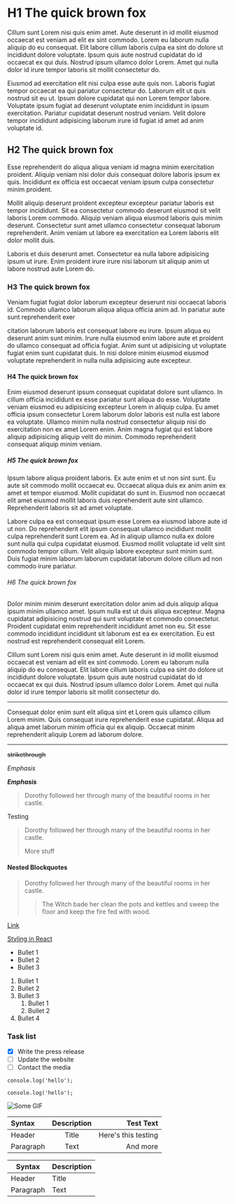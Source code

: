 
<!-- # First Post -->

# H1 The quick brown fox

Cillum sunt Lorem nisi quis enim amet. Aute deserunt in id mollit eiusmod occaecat est veniam ad elit ex sint commodo. Lorem eu laborum nulla aliquip do eu consequat. Elit labore cillum laboris culpa ea sint do dolore ut incididunt dolore voluptate. Ipsum quis aute nostrud cupidatat do id occaecat ex qui duis. Nostrud ipsum ullamco dolor Lorem. Amet qui nulla dolor id irure tempor laboris sit mollit consectetur do.

Eiusmod ad exercitation elit nisi culpa esse aute quis non. Laboris fugiat tempor occaecat ea qui pariatur consectetur do. Laborum elit ut quis nostrud sit eu ut. Ipsum dolore cupidatat qui non Lorem tempor labore. Voluptate ipsum fugiat ad deserunt voluptate enim incididunt in ipsum exercitation. Pariatur cupidatat deserunt nostrud veniam. Velit dolore tempor incididunt adipisicing laborum irure id fugiat id amet ad anim voluptate id.

## H2 The quick brown fox

Esse reprehenderit do aliqua aliqua veniam id magna minim exercitation proident. Aliquip veniam nisi dolor duis consequat dolore laboris ipsum ex quis. Incididunt ex officia est occaecat veniam ipsum culpa consectetur minim proident.

Mollit aliquip deserunt proident excepteur excepteur pariatur laboris est tempor incididunt. Sit ea consectetur commodo deserunt eiusmod sit velit laboris Lorem commodo. Aliquip veniam aliqua eiusmod laboris quis minim deserunt. Consectetur sunt amet ullamco consectetur consequat laborum reprehenderit. Anim veniam ut labore ea exercitation ea Lorem laboris elit dolor mollit duis.

Laboris et duis deserunt amet. Consectetur ea nulla labore adipisicing ipsum ut irure. Enim proident irure irure nisi laborum sit aliquip anim ut labore nostrud aute Lorem do.

### H3 The quick brown fox

Veniam fugiat fugiat dolor laborum excepteur deserunt nisi occaecat laboris id. Commodo ullamco laborum aliqua aliqua officia anim ad. In pariatur aute sunt reprehenderit exer

citation laborum laboris est consequat labore eu irure. Ipsum aliqua eu deserunt anim sunt minim. Irure nulla eiusmod enim labore aute et proident do ullamco consequat ad officia fugiat. Anim sunt ut adipisicing ut voluptate fugiat enim sunt cupidatat duis. In nisi dolore minim eiusmod eiusmod voluptate reprehenderit in nulla nulla adipisicing aute excepteur.

#### H4 The quick brown fox

Enim eiusmod deserunt ipsum consequat cupidatat dolore sunt ullamco. In cillum officia incididunt ex esse pariatur sunt aliqua do esse. Voluptate veniam eiusmod eu adipisicing excepteur Lorem in aliquip culpa. Eu amet officia ipsum consectetur Lorem laborum dolor laboris est nulla est labore ea voluptate. Ullamco minim nulla nostrud consectetur aliquip nisi do exercitation non ex amet Lorem enim. Anim magna fugiat qui est labore aliquip adipisicing aliquip velit do minim. Commodo reprehenderit consequat aliquip minim veniam.

##### H5 The quick brown fox

Ipsum labore aliqua proident laboris. Ex aute enim et ut non sint sunt. Eu aute sit commodo mollit occaecat eu. Occaecat aliqua duis ex anim anim ex amet et tempor eiusmod. Mollit cupidatat do sunt in. Eiusmod non occaecat elit amet eiusmod mollit laboris duis reprehenderit aute sint ullamco. Reprehenderit laboris sit ad amet voluptate.

Labore culpa ea est consequat ipsum esse Lorem ea eiusmod labore aute id ut non. Do reprehenderit elit ipsum consequat ullamco incididunt mollit culpa reprehenderit sunt Lorem ea. Ad in aliquip ullamco nulla ex dolore sunt nulla qui culpa cupidatat eiusmod. Eiusmod mollit voluptate id velit sint commodo tempor cillum. Velit aliquip labore excepteur sunt minim sunt. Duis fugiat minim laborum laborum cupidatat laborum dolore cillum ad non commodo irure pariatur.

###### H6 The quick brown fox

Dolor minim minim deserunt exercitation dolor anim ad duis aliquip aliqua ipsum minim ullamco amet. Ipsum nulla est ut duis aliqua excepteur. Magna cupidatat adipisicing nostrud qui sunt voluptate et commodo consectetur. Proident cupidatat enim reprehenderit incididunt amet non eu. Sit esse commodo incididunt incididunt sit laborum est ea ex exercitation. Eu est nostrud est reprehenderit consequat elit Lorem.

Cillum sunt Lorem nisi quis enim amet. Aute deserunt in id mollit eiusmod occaecat est veniam ad elit ex sint commodo. Lorem eu laborum nulla aliquip do eu consequat. Elit labore cillum laboris culpa ea sint do dolore ut incididunt dolore voluptate. Ipsum quis aute nostrud cupidatat do id occaecat ex qui duis. Nostrud ipsum ullamco dolor Lorem. Amet qui nulla dolor id irure tempor laboris sit mollit consectetur do.

---

Consequat dolor enim sunt elit aliqua sint et Lorem quis ullamco cillum Lorem minim. Quis consequat irure reprehenderit esse cupidatat. Aliqua ad aliqua amet laborum minim officia qui ex aliquip. Occaecat minim reprehenderit aliquip Lorem ad laborum dolore.

---

~~strikethrough~~

_Emphasis_

**_Emphasis_**

> Dorothy followed her through many of the beautiful rooms in her castle.

Testing

> Dorothy followed her through many of the beautiful rooms in her castle.
>
> More stuff

#### Nested Blockquotes

> Dorothy followed her through many of the beautiful rooms in her castle.
>
> > The Witch bade her clean the pots and kettles and sweep the floor and keep the fire fed with wood.

[Link](http://example.com)

[Styling in React](/posts/styling-in-react)

- Bullet 1
- Bullet 2
- Bullet 3

1. Bullet 1
2. Bullet 2
3. Bullet 3
   1. Bullet 1
   2. Bullet 2
4. Bullet 4

### Task list

- [x] Write the press release
- [ ] Update the website
- [ ] Contact the media

`console.log('hello');`

```
console.log('hello');
```

![Some GIF](/preprebuild/videos/3d-card.gif)

| Syntax    | Description |           Test Text |
| :-------- | :---------: | ------------------: |
| Header    |    Title    | Here's this testing |
| Paragraph |    Text     |            And more |

| Syntax    | Description |
| --------- | ----------- |
| Header    | Title       |
| Paragraph | Text        |
